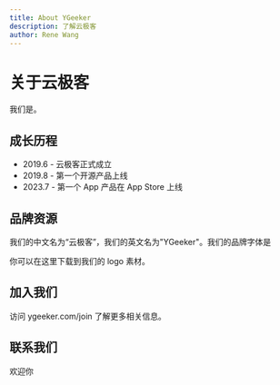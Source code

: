 ```yaml
---
title: About YGeeker
description: 了解云极客
author: Rene Wang
---
```


# 关于云极客

我们是。

## 成长历程

-   2019.6 - 云极客正式成立
-   2019.8 - 第一个开源产品上线
-   2023.7 - 第一个 App 产品在 App Store 上线

## 品牌资源

我们的中文名为“云极客”，我们的英文名为"YGeeker"。我们的品牌字体是

你可以在这里下载到我们的 logo 素材。

## 加入我们

访问 ygeeker.com/join 了解更多相关信息。

## 联系我们

欢迎你
